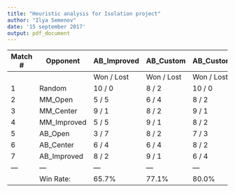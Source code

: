 ```yaml
---
title: "Heuristic analysis for Isolation project"
author: "Ilya Semenov"
date: '15 september 2017'
output: pdf_document
---
```


\begin{center}
\textbf{Matches Results}
\end{center}

| Match #     | Opponent   |AB_Improved   | AB_Custom  |AB_Custom_2   | AB_Custom_3  |
|---|---|---|---|---|---|
|   |   | Won  / Lost  | Won / Lost  | Won / Lost  | Won / Lost  |
|1   |Random   |10  / 0   |8  / 2   | 10  / 0  | 10   / 0  |
|2   |MM_Open   | 5 / 5  |6 / 4   | 8 / 2  |8 / 2   |
|3   |MM_Center   | 9 / 1  |8 / 2   | 9 / 1  |9 / 1   |
|4   |MM_Improved   | 5 / 5  |9 / 1   |8 / 2   |7 / 3   |
|5   |AB_Open   | 3 / 7  |8 / 2   |7 / 3   |6 / 4   |
|6   |AB_Center   |6 / 4   |6 / 4   |8 / 2   |3 / 7   |
|7   |AB_Improved   |8 / 2   |9 / 1   |6 / 4   |3 / 7   |
|---|---|---|---|---|---|
|   |Win Rate:   |65.7%   |77.1%   |80.0%   |65.7%   |
